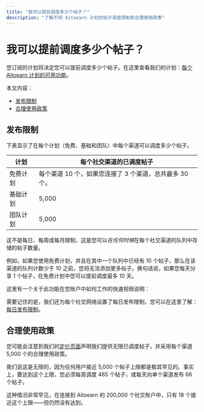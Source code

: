 ```yaml
---
title: "我可以提前调度多少个帖子？"
description: "了解不同 Aitoearn 计划的帖子调度限制和合理使用政策"
---
```


<UpdatedAt />


# 我可以提前调度多少个帖子？

您订阅的计划将决定您可以提前调度多少个帖子。在这里查看我们的计划：[每个 Aitoearn 计划的可用功能](https://aitoearn.helpscoutdocs.com/article/595-features-available-on-each-aitoearn-plan)。

本文内容：
- [发布限制](#posting-limits)
- [合理使用政策](#fair-use-policy)

## 发布限制

下表显示了在每个计划（免费、基础和团队）中每个渠道可以调度多少个帖子。

| **计划** | **每个社交渠道的已调度帖子** |
|---|---|
| 免费计划 | 每个渠道 10 个，如果您连接了 3 个渠道，总共最多 30 个。 |
| 基础计划 | 5,000 |
| 团队计划 | 5,000 |

这不是每日、每周或每月限制，这是您可以*在任何时候*在每个社交渠道的队列中存储的帖子数量。

例如，如果您使用免费计划，并且在其中一个队列中已经有 10 个帖子，那么在该渠道的队列计数少于 10 之前，您将无法添加更多帖子。换句话说，如果您每天分享 1 个帖子，在免费计划中您可以提前调度最多 10 天。

这里有一个关于此功能在您账户中如何工作的快速视频说明：

需要记住的是，我们还为每个社交网络设置了每日发布限制，您可以在这里了解：[每日发布限制](https://aitoearn.helpscoutdocs.com/article/646-daily-posting-limits)。

## 合理使用政策

您可能会注意到我们的[定价页面](https://aitoearn.com/pricing)声明我们提供无限已调度帖子，并采用每个渠道 5,000 个的合理使用政策。

我们说这是无限的，因为任何用户接近 5,000 个帖子上限都是极其罕见的。事实上，要达到这个上限，您必须每周调度 465 个帖子，或每天向单个渠道发布 66 个帖子。

这种情况非常罕见，在连接到 Aitoearn 的 200,000 个社交账户中，只有 18 个接近这个上限——但仍然没有达到。

